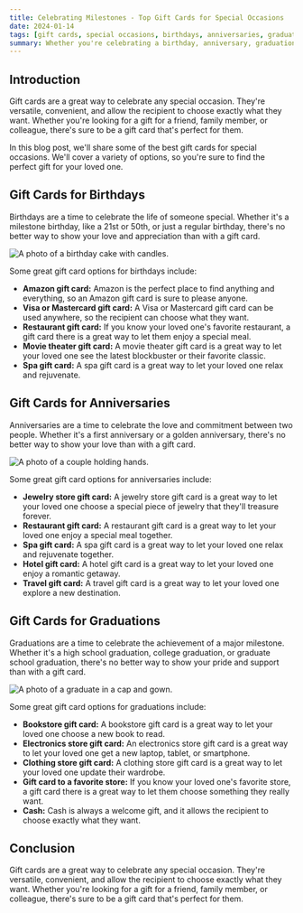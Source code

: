 ```yaml
---
title: Celebrating Milestones - Top Gift Cards for Special Occasions
date: 2024-01-14
tags: [gift cards, special occasions, birthdays, anniversaries, graduations]
summary: Whether you're celebrating a birthday, anniversary, graduation, or any other special occasion, gift cards make the perfect gift. They're versatile, convenient, and allow the recipient to choose exactly what they want.
---
```


## Introduction

Gift cards are a great way to celebrate any special occasion. They're versatile, convenient, and allow the recipient to choose exactly what they want. Whether you're looking for a gift for a friend, family member, or colleague, there's sure to be a gift card that's perfect for them.

In this blog post, we'll share some of the best gift cards for special occasions. We'll cover a variety of options, so you're sure to find the perfect gift for your loved one.

## Gift Cards for Birthdays

Birthdays are a time to celebrate the life of someone special. Whether it's a milestone birthday, like a 21st or 50th, or just a regular birthday, there's no better way to show your love and appreciation than with a gift card.

![A photo of a birthday cake with candles.](http://res.cloudinary.com/ds5quo9pr/image/upload/v1705222849/Blog-Posts/sweNzgwebp.jpg)

Some great gift card options for birthdays include:

* **Amazon gift card:** Amazon is the perfect place to find anything and everything, so an Amazon gift card is sure to please anyone.
* **Visa or Mastercard gift card:** A Visa or Mastercard gift card can be used anywhere, so the recipient can choose what they want.
* **Restaurant gift card:** If you know your loved one's favorite restaurant, a gift card there is a great way to let them enjoy a special meal.
* **Movie theater gift card:** A movie theater gift card is a great way to let your loved one see the latest blockbuster or their favorite classic.
* **Spa gift card:** A spa gift card is a great way to let your loved one relax and rejuvenate.

## Gift Cards for Anniversaries

Anniversaries are a time to celebrate the love and commitment between two people. Whether it's a first anniversary or a golden anniversary, there's no better way to show your love than with a gift card.

![A photo of a couple holding hands.](http://res.cloudinary.com/ds5quo9pr/image/upload/v1705222927/Blog-Posts/Ps2xVQwebp.jpg)

Some great gift card options for anniversaries include:

* **Jewelry store gift card:** A jewelry store gift card is a great way to let your loved one choose a special piece of jewelry that they'll treasure forever.
* **Restaurant gift card:** A restaurant gift card is a great way to let your loved one enjoy a special meal together.
* **Spa gift card:** A spa gift card is a great way to let your loved one relax and rejuvenate together.
* **Hotel gift card:** A hotel gift card is a great way to let your loved one enjoy a romantic getaway.
* **Travel gift card:** A travel gift card is a great way to let your loved one explore a new destination.

## Gift Cards for Graduations

Graduations are a time to celebrate the achievement of a major milestone. Whether it's a high school graduation, college graduation, or graduate school graduation, there's no better way to show your pride and support than with a gift card.

![A photo of a graduate in a cap and gown.](http://res.cloudinary.com/ds5quo9pr/image/upload/v1705223047/Blog-Posts/VvnLKWwebp.jpg)

Some great gift card options for graduations include:

* **Bookstore gift card:** A bookstore gift card is a great way to let your loved one choose a new book to read.
* **Electronics store gift card:** An electronics store gift card is a great way to let your loved one get a new laptop, tablet, or smartphone.
* **Clothing store gift card:** A clothing store gift card is a great way to let your loved one update their wardrobe.
* **Gift card to a favorite store:** If you know your loved one's favorite store, a gift card there is a great way to let them choose something they really want.
* **Cash:** Cash is always a welcome gift, and it allows the recipient to choose exactly what they want.

## Conclusion

Gift cards are a great way to celebrate any special occasion. They're versatile, convenient, and allow the recipient to choose exactly what they want. Whether you're looking for a gift for a friend, family member, or colleague, there's sure to be a gift card that's perfect for them.
```